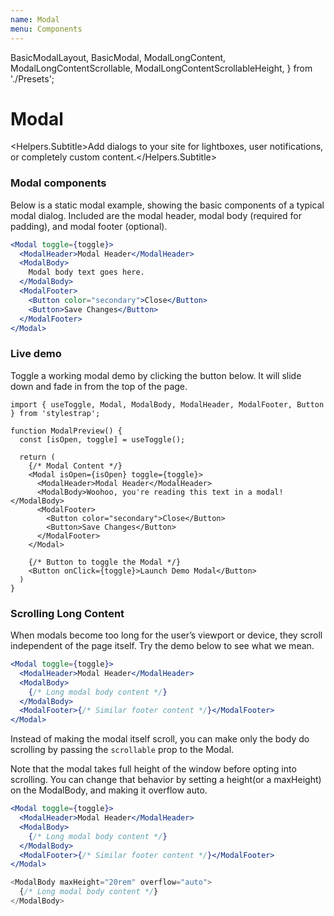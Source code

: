 ```yaml
---
name: Modal
menu: Components
---
```


  BasicModalLayout,
  BasicModal,
  ModalLongContent,
  ModalLongContentScrollable,
  ModalLongContentScrollableHeight,
} from './Presets';

# Modal
<Helpers.Subtitle>Add dialogs to your site for lightboxes, user notifications, or completely custom content.</Helpers.Subtitle>

### Modal components
Below is a static modal example, showing the basic components of a typical modal dialog.
Included are the modal header, modal body (required for padding), and modal footer (optional).

<Preview>
 <BasicModalLayout />
</Preview>

```jsx
<Modal toggle={toggle}>
  <ModalHeader>Modal Header</ModalHeader>
  <ModalBody>
    Modal body text goes here.
  </ModalBody>
  <ModalFooter>
    <Button color="secondary">Close</Button>
    <Button>Save Changes</Button>
  </ModalFooter>
</Modal>
```

### Live demo
Toggle a working modal demo by clicking the button below. It will slide down and fade in from the top of the page.

<Preview>
 <BasicModal />
</Preview>

```
import { useToggle, Modal, ModalBody, ModalHeader, ModalFooter, Button } from 'stylestrap';

function ModalPreview() {
  const [isOpen, toggle] = useToggle();

  return (
    {/* Modal Content */}
    <Modal isOpen={isOpen} toggle={toggle}>
      <ModalHeader>Modal Header</ModalHeader>
      <ModalBody>Woohoo, you're reading this text in a modal!</ModalBody>
      <ModalFooter>
        <Button color="secondary">Close</Button>
        <Button>Save Changes</Button>
      </ModalFooter>
    </Modal>

    {/* Button to toggle the Modal */}
    <Button onClick={toggle}>Launch Demo Modal</Button>
  )
}
```

### Scrolling Long Content

When modals become too long for the user’s viewport or device, they scroll independent of the page itself.
Try the demo below to see what we mean.

<Preview>
  <ModalLongContent />
</Preview>

```jsx
<Modal toggle={toggle}>
  <ModalHeader>Modal Header</ModalHeader>
  <ModalBody>
    {/* Long modal body content */}
  </ModalBody>
  <ModalFooter>{/* Similar footer content */}</ModalFooter>
</Modal>
```

Instead of making the modal itself scroll, you can make only the body do scrolling
by passing the `scrollable` prop to the Modal.

Note that the modal takes full height of the window before opting into scrolling.
You can change that behavior by setting a height(or a maxHeight) on the ModalBody,
and making it overflow auto.

<Preview>
  <Spaced>
    <ModalLongContentScrollable />
    <ModalLongContentScrollableHeight />
  </Spaced>
</Preview>

```jsx
<Modal toggle={toggle}>
  <ModalHeader>Modal Header</ModalHeader>
  <ModalBody>
    {/* Long modal body content */}
  </ModalBody>
  <ModalFooter>{/* Similar footer content */}</ModalFooter>
</Modal>
```

```typescript
<ModalBody maxHeight="20rem" overflow="auto">
  {/* Long modal body content */}
</ModalBody>
```

